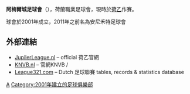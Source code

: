 {{noteTA
|G1=football
|1=zh-cn:阿尔梅勒;zh-tw:阿爾梅勒;zh-hk:阿梅爾;
}}
{{Football club infobox
| clubname   = 阿梅爾城<br> Almere City
| image      = [[file:Almere_City_FC_logo.PNG|180px]]
| fullname   = Almere City Football Club
| nickname   = Schapenkoppen (Sheepheads),<br> Zwarte Schapen (Black Sheep)
| founded    = {{Start date and age|2001|9|14}}<br> (as ''FC Omniworld'')
| ground     = Yanmar Stadion<br> [[阿爾梅勒|阿爾梅勒]]
| capacity   = 4,501
| chairman   = 
| manager  = Jeroen Rijsdijk
| league     = [[荷蘭乙組足球聯賽|荷蘭乙組足球聯賽]]
| season     = 2021–22
| position   = 荷乙，第 14 位
| pattern_la1=_TIRO13_WHITE
| pattern_b1=_TIRO13_WHITE
| pattern_ra1=_TIRO13_WHITE
| pattern_sh1=_TIRO13_WHITE
| pattern_s1=_3 stripes red
| leftarm1=DD0000
| body1=DD0000
| rightarm1=DD0000
| shorts1=DD0000
| socks1=FFFFFF
| pattern_la2=_TIRO13_WHITE
| pattern_b2=_TIRO13_WHITE
| pattern_ra2=_TIRO13_WHITE
| pattern_sh2=_TIRO13_WHITE
| pattern_s2=_3 stripes white
| leftarm2=333366
| body2=333366
| rightarm2=333366
| shorts2=333366
| socks2=333366
| geldig             = 2012/13
}}

'''阿梅爾城足球會'''（{{lang-nl|Almere City FC}}），荷蘭職業足球會，現時於[[荷乙|荷乙]]作賽。

球會於2001年成立，2011年之前名為安尼禾特足球會

==外部連結==
*[https://web.archive.org/web/20091004172645/http://www.jupilerleague.nl/ JupilerLeague.nl] – official 荷乙官網 {{nl icon}}
*[http://www.knvb.nl KNVB.nl] {{Wayback|url=http://www.knvb.nl/ |date=20140509065842 }} – 官網KNVB {{nl icon}} / {{en icon}}
*[http://www.league321.com/netherlands-football.html  League321.com] {{Wayback|url=http://www.league321.com/netherlands-football.html |date=20171221005712 }} – Dutch 足球聯賽 tables, records & statistics database {{en icon}}

[[Category:荷蘭足球俱樂部|A]]
[[Category:2001年建立的足球俱樂部|Category:2001年建立的足球俱樂部]]


{{fc-stub}}